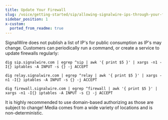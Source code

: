 ```yaml
---
title: Update Your Firewall
slug: /voice/getting-started/sip/allowing-signalwire-ips-through-your-firewall
sidebar_position: 1
x-custom:
  ported_from_readme: true
---
```



SignalWire does not publish a list of IP's for public consumption as IP's may change. Customers can periodically run a command, or create a service to update firewalls regularly:

`dig sip.signalwire.com | egrep ^sip | awk '{ print $5 }' | xargs -n1 -I{} iptables -A INPUT -s {} -j ACCEPT`

`dig relay.signalwire.com | egrep ^relay | awk '{ print $5 }' | xargs -n1 -I{} iptables -A INPUT -s {} -j ACCEPT`

`dig firewall.signalwire.com | egrep ^firewall | awk '{ print $5 }' | xargs -n1 -I{} iptables -A INPUT -s {} -j ACCEPT`

It is highly recommended to use domain-based authorizing as those are subject to change! Media comes from a wide variety of locations and is non-deterministic.

